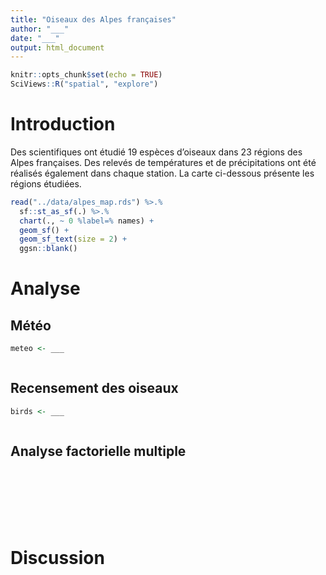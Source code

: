 ```yaml
---
title: "Oiseaux des Alpes françaises"
author: "___"
date: "___"
output: html_document
---
```


```r
knitr::opts_chunk$set(echo = TRUE)
SciViews::R("spatial", "explore")
```

# Introduction

Des scientifiques ont étudié 19 espèces d'oiseaux dans 23 régions des Alpes françaises. Des relevés de températures et de précipitations ont été réalisés également dans chaque station. La carte ci-dessous présente les régions étudiées.

<!--# Vous ne devez pas comprendre ce code... vous apprendrez à réaliser des cartes avec R dans le cours de Science des Données III l'an prochain). -->

```r
read("../data/alpes_map.rds") %>.%
  sf::st_as_sf(.) %>.%
  chart(., ~ 0 %label=% names) +
  geom_sf() +
  geom_sf_text(size = 2) +
  ggsn::blank() 
```

# Analyse

## Météo

<!--% Importez le tableau de données `data/alpes_meteo.csv`. Ce tableau contient les valeurs minimales et maximales de températures en janvier et en juillet pour chaque station. Il contient aussi des informations sur les précipitations en ces stations. -->

```r
meteo <- ___
```

<!--% Réalisez un graphique mettant en avant les corrélations linéaires entre les variables de `meteo`. -->

```r

```

<!--% Interprétez le graphique en 3 phrases. -->

## Recensement des oiseaux

<!--% Importez le tableau de données `docs/alpes_birds.csv`. Ce tableau présente le dénombrement de plusieurs espèces d'oiseaux aux différentes stations. Astuces : Vous noterez que es mesures ne sont pas les dénombrements eux-mêmes, mais des valeurs comprises entre 0 et 4. Le niveau 0 correspond à l'absence de l'espèce et le niveau 4 est synonyme d'abondance maximale de l'espèce dans la zone étudiée. -->

```r
birds <- ___
```

<!--% Réalisez un graphique pertinent pour mettre en avant la distribution des espèces dans les différentes stations. Ce graphique doit être adapté en tenant compte de ce qu'il s'agit ici de données qualitatives. Décrivez ce graphique en maximum 3 phrases. -->

```r

```

<!--% Interprétez le graphique en 3 phrases. -->

## Analyse factorielle multiple

<!--% Combinez vos deux tableaux `meteo` et `birds` en un seul que vous nommerez `alpes`.-->

```r

```

<!--% Réalisez votre AFM dans l'objet `alpes_mfa` et résumez-le ensuite. -->

```r

```

<!--% Réalisez le graphique des éboulis.-->

```r

```

<!--% Interprétez le graphique des éboulis et le résumé du modèle en 4 phrases maximum. -->

<!--% Réalisez le graphique de la répartition des variables dans l'espace. -->

```r

```

<!--% Interprétez le graphique ci-dessus en 2 phrases maximum. -->

<!--% Réalisez le graphique de la répartition des composantes principales dans l'espace. -->

```r

```

<!--% Interprétez le graphique ci-dessus en 2 phrases. -->

<!--% Réalisez le graphique de la répartition des groupes dans l'espace. -->

```r

```

<!--% Interprétez le graphique ci-dessus en 2 phrases. -->

<!--% Réalisez le graphique de la répartition des individus dans l'espace. -->

```r

```

<!--% Interprétez le graphique ci-dessus en 2 phrases. -->

# Discussion

<!--% Sur base de la série de graphiques que vous venez de réaliser, synthétisez vos observations et discutez-les en maximum 5 phrases. -->
